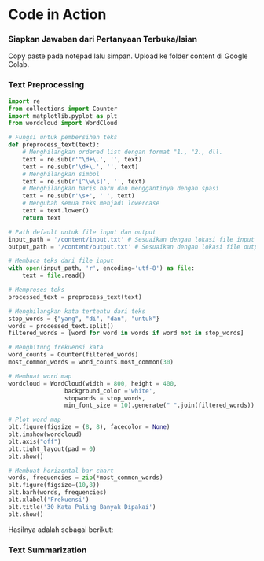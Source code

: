 # Code in Action


<Steps>

### Siapkan Jawaban dari Pertanyaan Terbuka/Isian

Copy paste pada notepad lalu simpan. Upload ke folder content di Google Colab.

### Text Preprocessing

<GistEmbed gistId="sendomoka/8437d9a49473a661c02e1276d6716278" />

```python copy
import re
from collections import Counter
import matplotlib.pyplot as plt
from wordcloud import WordCloud

# Fungsi untuk pembersihan teks
def preprocess_text(text):
    # Menghilangkan ordered list dengan format "1., "2., dll.
    text = re.sub(r'"\d+\.', '', text)
    text = re.sub(r'\d+\.', '', text)
    # Menghilangkan simbol
    text = re.sub(r'[^\w\s]', '', text)
    # Menghilangkan baris baru dan menggantinya dengan spasi
    text = re.sub(r'\s+', ' ', text)
    # Mengubah semua teks menjadi lowercase
    text = text.lower()
    return text

# Path default untuk file input dan output
input_path = '/content/input.txt' # Sesuaikan dengan lokasi file input Anda
output_path = '/content/output.txt' # Sesuaikan dengan lokasi file output Anda

# Membaca teks dari file input
with open(input_path, 'r', encoding='utf-8') as file:
    text = file.read()

# Memproses teks
processed_text = preprocess_text(text)

# Menghilangkan kata tertentu dari teks
stop_words = {"yang", "di", "dan", "untuk"}
words = processed_text.split()
filtered_words = [word for word in words if word not in stop_words]

# Menghitung frekuensi kata
word_counts = Counter(filtered_words)
most_common_words = word_counts.most_common(30)

# Membuat word map
wordcloud = WordCloud(width = 800, height = 400, 
                background_color ='white', 
                stopwords = stop_words, 
                min_font_size = 10).generate(" ".join(filtered_words))

# Plot word map
plt.figure(figsize = (8, 8), facecolor = None) 
plt.imshow(wordcloud) 
plt.axis("off") 
plt.tight_layout(pad = 0) 
plt.show()

# Membuat horizontal bar chart
words, frequencies = zip(*most_common_words)
plt.figure(figsize=(10,8))
plt.barh(words, frequencies)
plt.xlabel('Frekuensi')
plt.title('30 Kata Paling Banyak Dipakai')
plt.show()
```

Hasilnya adalah sebagai berikut:

<ImageWithCaption src={wordCloud} alt="Word Cloud" caption="Gambar 7. Word Cloud dari Teks Hasil Preprocessing" />
<ImageWithCaption src={barChart} alt="Bar Chart" caption="Gambar 8. Bar Chart dari 30 Kata Paling Banyak Dipakai" />

### Text Summarization


</Steps>
